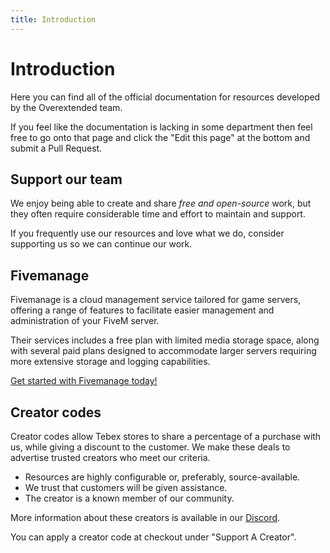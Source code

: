 ```yaml
---
title: Introduction
---
```



# Introduction

Here you can find all of the official documentation for resources developed by the Overextended team.

If you feel like the documentation is lacking in some department then feel free to go onto that page and click the "Edit this page" at the bottom and submit a Pull Request.

## Support our team

We enjoy being able to create and share _free and open-source_ work, but they often require considerable time and effort to maintain and support.

If you frequently use our resources and love what we do, consider supporting us so we can continue our work.

<div className="mt-2 flex flex-wrap justify-evenly gap-4">
  <DonateLink image="https://avatars.githubusercontent.com/u/65407488?v=4" name="Linden" kofiName="thelindat" />
  <DonateLink image="https://avatars.githubusercontent.com/u/39926192?v=4" name="Luke" kofiName="lukewastaken" />
  <DonateLink image="https://avatars.githubusercontent.com/u/31368547?v=4" name="DokaDoka" kofiName="dokadoka" />
</div>

## Fivemanage

Fivemanage is a cloud management service tailored for game servers, offering a range of features to facilitate easier management and administration of your FiveM server.

Their services includes a free plan with limited media storage space, along with several paid plans designed to accommodate larger servers requiring more extensive storage and logging capabilities.
 
[Get started with Fivemanage today!](https://fivemanage.com/?ref=overextended)

## Creator codes

Creator codes allow Tebex stores to share a percentage of a purchase with us, while giving a discount to the customer. We make these deals to advertise trusted creators who meet our criteria.

- Resources are highly configurable or, preferably, source-available.
- We trust that customers will be given assistance.
- The creator is a known member of our community.

More information about these creators is available in our [Discord](https://discord.com/channels/813030955598086174/1028912864389496903).

<CreatorCodes>
  <CreatorCode storeName="Andyyy" storeLink="https://andyyy.tebex.io/" code="ox20" percentOff={20} storeImage="/static/creators/andy.png"/>
  <CreatorCode storeName="Berkie's Workshop" storeLink="https://berkie.tebex.io/" code="ox10" percentOff={10} storeImage="/static/creators/berkie.png"/>
  <CreatorCode storeName="Dolu Mods" storeLink="https://dolu.tebex.io/" code="overextended" percentOff={25} storeImage="/static/creators/dolu.png"/>
  <CreatorCode storeName="Electus Scripts" storeLink="https://store.electus-scripts.com/" code="ox10" percentOff={10} storeImage="/static/creators/electus.png"/>
  <CreatorCode storeName="Loaf Scripts" storeLink="https://store.loaf-scripts.com/" code="ox10" percentOff={10} storeImage="/static/creators/loaf.png"/>
  <CreatorCode storeName="OT Studios" storeLink="https://store.otstudios.net/ox" code="ox10" percentOff={10} storeImage="/static/creators/otstudios.png"/>
  <CreatorCode storeName="Randolio Scripts" storeLink="https://randolio.tebex.io/" code="OVEREXTENDED" percentOff={20} storeImage="/static/creators/randolio.png"/>
  <CreatorCode storeName="rcore" storeLink="https://store.rcore.cz/" code="ox10" percentOff={10} storeImage="/static/creators/rcore.png"/>
  <CreatorCode storeName="Artwork Inventory" storeLink="https://artwork-inventory.tebex.io/" code="ox10" percentOff={10} storeImage="/static/creators/artworkInventory.gif"/>
  <CreatorCode storeName="Renewed Scripts" storeLink="https://renewed.tebex.io/ox" code="ox15" percentOff={15} storeImage="/static/creators/renewed.png"/>
  <CreatorCode storeName="Wasabi Scripts" storeLink="https://store.wasabiscripts.com/ox" code="OX20" percentOff={20} storeImage="/static/creators/wasabi.png"/>
</CreatorCodes>


You can apply a creator code at checkout under "Support A Creator".
